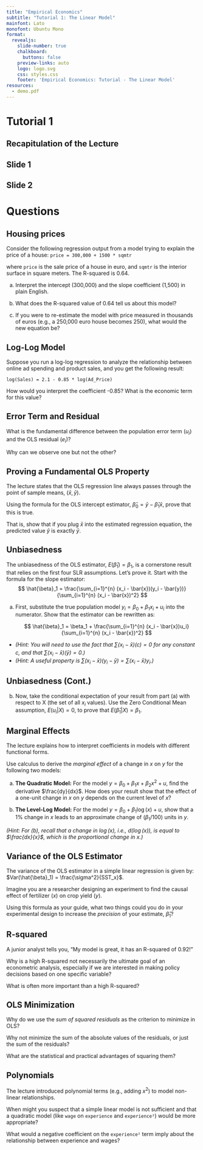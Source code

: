 ```yaml
---
title: "Empirical Economics"
subtitle: "Tutorial 1: The Linear Model"
mainfont: Lato
monofont: Ubuntu Mono
format:
  revealjs: 
    slide-number: true
    chalkboard: 
      buttons: false
    preview-links: auto
    logo: logo.svg
    css: styles.css
    footer: 'Empirical Economics: Tutorial - The Linear Model'
resources:
  - demo.pdf
---
```


# Tutorial 1

## Recapitulation of the Lecture

## Slide 1

## Slide 2


# Questions

## Housing prices

Consider the following regression output from a model trying to explain the price of a house:
    `price = 300,000 + 1500 * sqmtr`

where `price` is the sale price of a house in euro, and `sqmtr` is the interior surface in square meters. The R-squared is 0.64.

(a) Interpret the intercept (300,000) and the slope coefficient (1,500) in plain English.

(b) What does the R-squared value of 0.64 tell us about this model?

(c) If you were to re-estimate the model with price measured in thousands of euros (e.g., a 250,000 euro house becomes 250), what would the new equation be?

## Log-Log Model

Suppose you run a log-log regression to analyze the relationship between online ad spending and product sales, and you get the following result:

`log(Sales) = 2.1 - 0.85 * log(Ad_Price)`

How would you interpret the coefficient -0.85? What is the economic term for this value?


## Error Term and Residual

What is the fundamental difference between the population error term ($u_i$) and the OLS residual ($e_i$)?

Why can we observe one but not the other?

## Proving a Fundamental OLS Property

The lecture states that the OLS regression line always passes through the point of sample means, $(\bar{x}, \bar{y})$. 

Using the formula for the OLS intercept estimator, $\hat{\beta}_0 = \bar{y} - \hat{\beta}_1 \bar{x}$, prove that this is true. 

That is, show that if you plug $\bar{x}$ into the estimated regression equation, the predicted value $\hat{y}$ is exactly $\bar{y}$.
  
## Unbiasedness

The unbiasedness of the OLS estimator, $E(\hat{\beta}_1) = \beta_1$, is a cornerstone result that relies on the first four SLR assumptions. Let's prove it. Start with the formula for the slope estimator:
    $$
      \hat{\beta}_1 = \frac{\sum_{i=1}^{n} (x_i - \bar{x})(y_i - \bar{y})}{\sum_{i=1}^{n} (x_i - \bar{x})^2}
    $$

(a) First, substitute the true population model $y_i = \beta_0 + \beta_1 x_i + u_i$ into the numerator. Show that the estimator can be rewritten as:

    $$ \hat{\beta}_1 = \beta_1 + \frac{\sum_{i=1}^{n} (x_i - \bar{x})u_i}{\sum_{i=1}^{n} (x_i - \bar{x})^2} $$
   
- *(Hint: You will need to use the fact that $\sum(x_i - \bar{x})(c) = 0$ for any constant c, and that $\sum(x_i - \bar{x})(\bar{y}) = 0$.)*
- *(Hint: A useful property is $\sum (x_i - \bar{x})(y_i - \bar{y}) = \sum (x_i - \bar{x})y_i$.)*

## Unbiasedness (Cont.)

(b) Now, take the conditional expectation of your result from part (a) with respect to X (the set of all $x_i$ values). Use the Zero Conditional Mean assumption, $E(u_i|X) = 0$, to prove that $E(\hat{\beta}_1|X) = \beta_1$.


## Marginal Effects

The lecture explains how to interpret coefficients in models with different functional forms. 

Use calculus to derive the *marginal effect* of a change in $x$ on $y$ for the following two models:

(a) **The Quadratic Model:** For the model $y = \beta_0 + \beta_1 x + \beta_2 x^2 + u$, find the derivative $\frac{dy}{dx}$. How does your result show that the effect of a one-unit change in $x$ on $y$ depends on the current level of $x$?

(b) **The Level-Log Model:** For the model $y = \beta_0 + \beta_1 \log(x) + u$, show that a 1% change in $x$ leads to an approximate change of $(\beta_1/100)$ units in $y$.

*(Hint: For (b), recall that a change in $\log(x)$, i.e., $d(\log(x))$, is equal to $\frac{dx}{x}$, which is the proportional change in x.)*


## Variance of the OLS Estimator

The variance of the OLS estimator in a simple linear regression is given by: $Var(\hat{\beta}_1) = \frac{\sigma^2}{SST_x}$.

Imagine you are a researcher designing an experiment to find the causal effect of fertilizer ($x$) on crop yield ($y$). 

Using this formula as your guide, what two things could you do in your experimental design to increase the *precision* of your estimate, $\hat{\beta}_1$?

## R-squared

A junior analyst tells you, "My model is great, it has an R-squared of 0.92!" 

Why is a high R-squared not necessarily the ultimate goal of an econometric analysis, especially if we are interested in making policy decisions based on one specific variable?

What is often more important than a high R-squared?

## OLS Minimization

Why do we use the *sum of squared residuals* as the criterion to minimize in OLS?

Why not minimize the sum of the absolute values of the residuals, or just the sum of the residuals?

What are the statistical and practical advantages of squaring them?

## Polynomials

The lecture introduced polynomial terms (e.g., adding $x^2$) to model non-linear relationships. 

When might you suspect that a simple linear model is not sufficient and that a quadratic model (like `wage` on `experience` and `experience²`) would be more appropriate?

What would a negative coefficient on the `experience²` term imply about the relationship between experience and wages?
